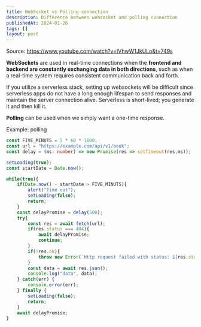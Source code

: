```yaml
---
title: WebSocket vs Polling connection
description: Difference between websocket and polling connection
publishedAt: 2024-01-26
tags: []
layout: post
---
```

Source: https://www.youtube.com/watch?v=IVhwW1JkULo&t=749s

**WebSockets** are used in real-time connections when the **frontend and backend are constantly exchanging data in both directions**, such as when a real-time system requires consistent communication back and forth.

If you utilize a serverless stack, setting up websockets will be difficult since serverless apps do not have a long enough lifespan to send responses and maintain the server connection alive. Serverless is short-lived; you generate it and then kill it. 

**Polling** can be used when we simply want a one-time response.

Example: polling

```ts
const FIVE_MINUTS = 5 * 60 * 1000;
const url = "https://example.com/api/v1/book";
const delay = (ms: number) => new Promise(res => setTimeout(res,ms));

setLoading(true);
const startDate = Date.now();

while(true){
    if(Date.now() - startDate > FIVE_MINUTS){
        alert("Time out");
        setLoading(false);
        return;
    }
    const delayPromise = delay(500);
    try{
        const res = await fetch(url);
        if(res.status === 404){
            await delayPromise;
            continue;
        }
        if(!res.ok){
            throw new Error(`Http request failed with status: ${res.status}`);
        }
        const data = await res.json();
        console.log("data", data);
    } catch(err) {
        console.error(err);
    } finally {
        setLoading(false);
        return;
    }
    await delayPromise;
}
```
